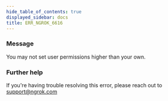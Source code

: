 ```yaml
---
hide_table_of_contents: true
displayed_sidebar: docs
title: ERR_NGROK_6616
---
```




### Message

You may not set user permissions higher than your own.

<ErrorDetails error="err_ngrok_6616" />

### Further help

If you're having trouble resolving this error, please reach out to [support@ngrok.com](mailto:support@ngrok.com?subject=Help%20with%20ERR_NGROK_6616)
